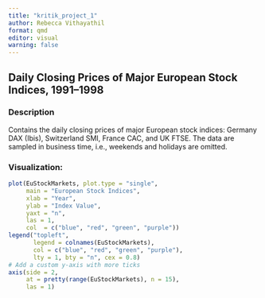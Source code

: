 ```yaml
---
title: "kritik_project_1"
author: Rebecca Vithayathil
format: qmd
editor: visual
warning: false
---
```


## Daily Closing Prices of Major European Stock Indices, 1991–1998

### Description

Contains the daily closing prices of major European stock indices: Germany DAX (Ibis), Switzerland SMI, France CAC, and UK FTSE. The data are sampled in business time, i.e., weekends and holidays are omitted.

### Visualization:

```r
plot(EuStockMarkets, plot.type = "single",
     main = "European Stock Indices",
     xlab = "Year",
     ylab = "Index Value",
     yaxt = "n",
     las = 1, 
     col  = c("blue", "red", "green", "purple"))
legend("topleft",
       legend = colnames(EuStockMarkets),
       col = c("blue", "red", "green", "purple"),
       lty = 1, bty = "n", cex = 0.8)
# Add a custom y-axis with more ticks
axis(side = 2,
     at = pretty(range(EuStockMarkets), n = 15),
     las = 1)

```
